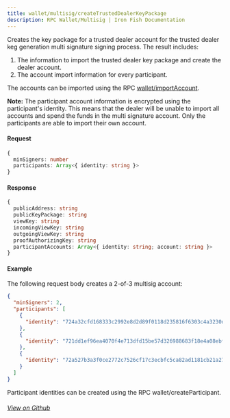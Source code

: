 ```yaml
---
title: wallet/multisig/createTrustedDealerKeyPackage
description: RPC Wallet/Multisig | Iron Fish Documentation
---
```


Creates the key package for a trusted dealer account for the trusted dealer keg generation multi signature signing process. The result includes: 

1. The information to import the trusted dealer key package and create the dealer account. 
2. The account import information for every participant.

The accounts can be imported using the RPC [wallet/importAccount](/developers/documentation/rpc/wallet/import_account).

**Note:** The participant account information is encrypted using the participant's identity. This means that the dealer will be unable to import all accounts and spend the funds in the multi signature account. Only the participants are able to import their own account. 

#### Request

```ts
{
  minSigners: number
  participants: Array<{ identity: string }>
}
```

#### Response

```ts
{
  publicAddress: string
  publicKeyPackage: string
  viewKey: string
  incomingViewKey: string
  outgoingViewKey: string
  proofAuthorizingKey: string
  participantAccounts: Array<{ identity: string; account: string }>
}
```

#### Example

The following request body creates a 2-of-3 multisig account:

```json
{
  "minSigners": 2,
  "participants": [
    {
      "identity": "724a32cfd168333c2992e8d2d89f0118d235816f6303c4a3230dbd9cca6bc21ab7e7d4afc348e4a7f9a11d71d1f1ed7fa4ec8545fa2e7831352f47a084d475602a80f316c9bc4b21984c9faf6ce4ca89e18c5146306fbe7ede7a796e800acb1e65778c05dfca0aec87f5b0efc311c092a274a3417fd4802807c362e1025bf6bd00"
    },
    {
      "identity": "721dd1ef96ea4070f4e713dfd15be57d326988683f18e4a08ebf7023f164bb0e9b38c3ced8230efe7c5cda03b84504f451c61699c47f2e30f884fefa008ab8650822cf05e5bc7a93f2a930d6f12645225451cdaae84ea202671982757b28c3a5728c088b35349ee77c9aacc8b515d7118311847fdf2115ecb8331145b0c3cd1201"
    },
    {
      "identity": "72a527b3a3f0ce2772c7526cf17c3ecbfc5ca82ad1181cb21a27e2c91484a721ffeae31f833af73a4ca2a0d1e08ecdfba9be56e14be97bec34435b3a97cd8d720c7686743c9f56a8733c5a4e636251555ea1a543621e4ed97081a9cb992bb256aef8febd8eeaa96527816071ee2f635b494a0ccd3d9b67fd2a1c129551b4f6160e"
    }
  ]
}
```

Participant identities can be created using the RPC wallet/createParticipant.

###### [View on Github](https://github.com/iron-fish/ironfish/blob/master/ironfish/src/rpc/routes/wallet/multisig/createTrustedDealerKeyPackage.ts)
